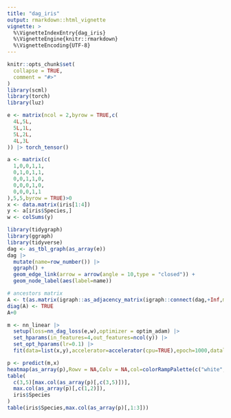 ```yaml
---
title: "dag_iris"
output: rmarkdown::html_vignette
vignette: >
  %\VignetteIndexEntry{dag_iris}
  %\VignetteEngine{knitr::rmarkdown}
  %\VignetteEncoding{UTF-8}
---
```


```r
knitr::opts_chunk$set(
  collapse = TRUE,
  comment = "#>"
)
library(scml)
library(torch)
library(luz)
```


```r
e <- matrix(ncol = 2,byrow = TRUE,c(
  4L,5L,
  5L,1L,
  5L,2L,
  4L,3L
)) |> torch_tensor()

a <- matrix(c(
  1,0,0,1,1,
  0,1,0,1,1,
  0,0,1,1,0,
  0,0,0,1,0,
  0,0,0,1,1
),5,5,byrow = TRUE)>0
x <- data.matrix(iris[1:4])
y <- a[iris$Species,]
w <- colSums(y)
```



```r
library(tidygraph)
library(ggraph)
library(tidyverse)
dag <- as_tbl_graph(as_array(e))
dag |>
  mutate(name=row_number()) |>
  ggraph() +
  geom_edge_link(arrow = arrow(angle = 10,type = "closed")) +
  geom_node_label(aes(label=name))

# ancestors matrix
A <- t(as.matrix(igraph::as_adjacency_matrix(igraph::connect(dag,+Inf,mode = "out"))))>0
diag(A) <- TRUE
A+0
```


```r
m <- nn_linear |>
  setup(loss=nn_dag_loss(e,w),optimizer = optim_adam) |>
  set_hparams(in_features=4,out_features=ncol(y)) |>
  set_opt_hparams(lr=0.1) |>
  fit(data=list(x,y),accelerator=accelerator(cpu=TRUE),epoch=1000,dataloader_options=list(batch_size=200,drop_last=FALSE))
```


```r
p <- predict(m,x)
heatmap(as_array(p),Rowv = NA,Colv = NA,col=colorRampPalette(c("white","black"))(11))
table(
  c(3,5)[max.col(as_array(p)[,c(3,5)])],
  max.col(as_array(p)[,c(1,2)]),
  iris$Species
)
table(iris$Species,max.col(as_array(p)[,1:3]))
```




